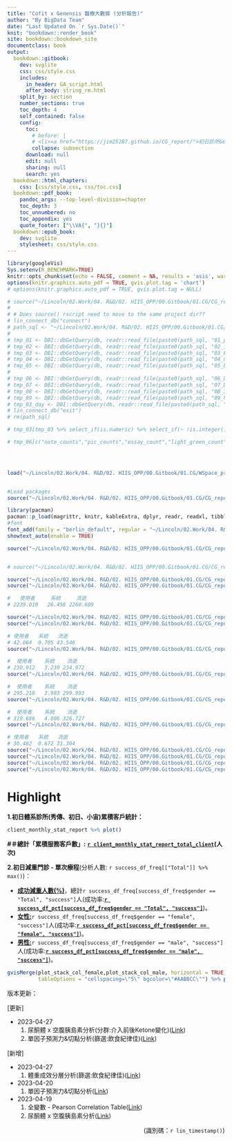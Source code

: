 ```yaml
---
title: "Cofit x Genensis 醫療大數據 (分析報告)"
author: "By BigData Team"
date: "Last Updated On `r Sys.Date()`"
knit: "bookdown::render_book"
site: bookdown::bookdown_site
documentclass: book
output:
  bookdown::gitbook:
    dev: svglite
    css: css/style.css
    includes:
      in_header: GA_script.html
      after_body: string_rm.html
    split_by: section
    number_sections: true
    toc_depth: 4
    self_contained: false
    config:
      toc:
        # before: |
        # <li><a href="https://jim25287.github.io/CG_report/">初日診所Genesis x 醫療大數據</a></li>
        collapse: subsection
      download: null
      edit: null
      sharing: null
      search: yes
  bookdown::html_chapters:
    css: [css/style.css, css/toc.css]
  bookdown::pdf_book:
    pandoc_args: --top-level-division=chapter
    toc_depth: 3
    toc_unnumbered: no
    toc_appendix: yes
    quote_footer: ["\\VA{", "}{}"]
  bookdown::epub_book:
    dev: svglite
    stylesheet: css/style.css
---
```


```r
library(googleVis)
Sys.setenv(R_BENCHMARK=TRUE)
knitr::opts_chunk$set(echo = FALSE, comment = NA, results = 'asis', warning = FALSE, error = FALSE, message = FALSE, fig.align = 'center')
options(knitr.graphics.auto_pdf = TRUE, gvis.plot.tag = 'chart')
# options(knitr.graphics.auto_pdf = TRUE, gvis.plot.tag = NULL)
```

```r
# source("~/Lincoln/02.Work/04. R&D/02. HIIS_OPP/00.Gitbook/01.CG/CG_report/rscript/lin_function.R")
# 
# # Does source() rscript need to move to the same project dir??
# lin_connect_db("connect")
# path_sql <- "~/Lincoln/02.Work/04. R&D/02. HIIS_OPP/00.Gitbook/01.CG/CG_report/sql/"
# 
# tmp_01 <- DBI::dbGetQuery(db, readr::read_file(paste0(path_sql, "01_profile.sql")))
# tmp_02 <- DBI::dbGetQuery(db, readr::read_file(paste0(path_sql, "02_inbody.sql")))
# tmp_03 <- DBI::dbGetQuery(db, readr::read_file(paste0(path_sql, "03_FLC_self_report.sql")))
# tmp_04 <- DBI::dbGetQuery(db, readr::read_file(paste0(path_sql, "04_non_FLC_self_report.sql")))
# tmp_05 <- DBI::dbGetQuery(db, readr::read_file(paste0(path_sql, "05_biochem.sql")))
# 
# tmp_06 <- DBI::dbGetQuery(db, readr::read_file(paste0(path_sql, "06_Diet_day.sql")))
# tmp_07 <- DBI::dbGetQuery(db, readr::read_file(paste0(path_sql, "07_Diet_meal.sql")))
# tmp_08 <- DBI::dbGetQuery(db, readr::read_file(paste0(path_sql, "08_3D_scanner.sql")))
# tmp_09 <- DBI::dbGetQuery(db, readr::read_file(paste0(path_sql, "09_hormone.sql")))
# tmp_03_day <- DBI::dbGetQuery(db, readr::read_file(paste0(path_sql, "10_daily_flc.sql")))
# lin_connect_db("exit")
# rm(path_sql)

# tmp_03[tmp_03 %>% select_if(is.numeric) %>% select_if(~ !is.integer(.)) %>% names()]  %<>% lapply(as.numeric)

# tmp_06[c("note_counts","pic_counts","essay_count","light_green_count","light_yellow_count","light_red_count","carbohydrate","protein","fat","calorie","grains_target","fruits_target","vegetables_target","meat_beans_low_fat_target","meat_beans_medium_fat_target","meat_beans_high_fat_target","milk_whole_fat_target","milk_low_fat_target","milk_skim_target","oil_target")] %<>% lapply(as.numeric)


  
```

```r

load("~/Lincoln/02.Work/04. R&D/02. HIIS_OPP/00.Gitbook/01.CG/WSpace_preproc.RData")


#Load packages
source("~/Lincoln/02.Work/04. R&D/02. HIIS_OPP/00.Gitbook/01.CG/CG_report/rscript/lin_function.R")

library(pacman)
pacman::p_load(magrittr, knitr, kableExtra, dplyr, readr, readxl, tibble, showtext, extraInserts, ggvenn, ggplot2,knitr, kableExtra, openxlsx, lubridate, cowplot, ggpubr, webshot, stringr, googleVis)
#font
font_add(family = "berlin_default", regular = "~/Lincoln/02.Work/04. R&D/02. HIIS_OPP/00.Gitbook/01.CG/CG_report/data/font/STHeiti Light.ttc")
showtext_auto(enable = TRUE)

source("~/Lincoln/02.Work/04. R&D/02. HIIS_OPP/00.Gitbook/01.CG/CG_report/rscript/00-main_page_stat.R")



```

```r
# source("~/Lincoln/02.Work/04. R&D/02. HIIS_OPP/00.Gitbook/01.CG/CG_report/rscript/00-data_preprocessing.R")

source("~/Lincoln/02.Work/04. R&D/02. HIIS_OPP/00.Gitbook/01.CG/CG_report/rscript/00_vars_vector.R")
source("~/Lincoln/02.Work/04. R&D/02. HIIS_OPP/00.Gitbook/01.CG/CG_report/rscript/01.1-venns.R")

```

```r
#   使用者     系統     流逝 
# 2239.010   26.456 2268.609 

source("~/Lincoln/02.Work/04. R&D/02. HIIS_OPP/00.Gitbook/01.CG/CG_report/rscript/01.2-global_treatment.R")
source("~/Lincoln/02.Work/04. R&D/02. HIIS_OPP/00.Gitbook/01.CG/CG_report/rscript/01.2.1-global_exclude_record_factor.R")

```

```r
# 使用者   系統   流逝 
# 42.664  0.705 43.546 
source("~/Lincoln/02.Work/04. R&D/02. HIIS_OPP/00.Gitbook/01.CG/CG_report/rscript/01.3-testosterone_effectiveness.R")

```

```r
#  使用者    系統    流逝 
# 230.912   3.230 234.972
source("~/Lincoln/02.Work/04. R&D/02. HIIS_OPP/00.Gitbook/01.CG/CG_report/rscript/02.girc.R")

```

```r
#  使用者    系統    流逝 
# 295.218   3.983 299.993 
source("~/Lincoln/02.Work/04. R&D/02. HIIS_OPP/00.Gitbook/01.CG/CG_report/rscript/03.sua_0.R")

#  使用者    系統    流逝 
# 319.686   4.806 326.727 
source("~/Lincoln/02.Work/04. R&D/02. HIIS_OPP/00.Gitbook/01.CG/CG_report/rscript/03.sua.R")

```

```r
# 使用者   系統   流逝 
# 30.482  0.672 31.304 
source("~/Lincoln/02.Work/04. R&D/02. HIIS_OPP/00.Gitbook/01.CG/CG_report/rscript/04.cofit_flc.R")
source("~/Lincoln/02.Work/04. R&D/02. HIIS_OPP/00.Gitbook/01.CG/CG_report/rscript/05.urine_ketone.R")
source("~/Lincoln/02.Work/04. R&D/02. HIIS_OPP/00.Gitbook/01.CG/CG_report/rscript/06.prediction.R")
source("~/Lincoln/02.Work/04. R&D/02. HIIS_OPP/00.Gitbook/01.CG/CG_report/rscript/91.publication.R")


```

# Highlight {#index .unnumbered}

**1.初日體系診所(秀傳、初日、小宙)累積客戶統計：**

```r
client_monthly_stat_report %>% plot()
```

**#＃總計「累積服務客戶數」:** [**`r client_monthly_stat_report_total_client`**]{.underline}**(人次)**

**2.初日減重門診 - 單次療程**(分析人數: `r success_df_freq[["Total"]] %>% max()`)：

-   [**成功減重人數(%)**]{.underline}，總計`r success_df_freq[success_df_freq$gender == "Total", "success"]`人(成功率:[**`r success_df_pct[success_df_freq$gender == "Total", "success"]`**]{.underline})。
-   [**女性:**]{.underline}`r success_df_freq[success_df_freq$gender == "female", "success"]`人(成功率:[**`r success_df_pct[success_df_freq$gender == "female", "success"]`**]{.underline})。
-   [**男性:**]{.underline}`r success_df_freq[success_df_freq$gender == "male", "success"]`人(成功率:[**`r success_df_pct[success_df_freq$gender == "male", "success"]`**]{.underline})。

```r
gvisMerge(plot_stack_col_female,plot_stack_col_male, horizontal = TRUE,
          tableOptions = "cellspacing=\"5\" bgcolor=\"#AABBCC\"") %>% plot()

```

<!-- Introduction context...(editing) -->

<!-- #### Disclaimer {.unnumbered} -->

<!-- The information in this report is provided ...(editing). -->

版本更新：

[更新]

-   2023-04-27
    1.  尿酮體 x 空腹胰島素分析(分群:介入前後Ketone變化)([Link](#ketone_response))
    2.  單因子預測力&切點分析(篩選:飲食紀律佳)([Link](#predict_cutoff_roc_filtered))

[新增]

-   2023-04-27
    1.  體重成效分層分析(篩選:飲食紀律佳)([Link](#strat_1_ob_filtered))
-   2023-04-20
    1.  單因子預測力&切點分析([Link](#predict_cutoff_roc))
-   2023-04-19
    1.  全變數 - Pearson Correlation Table([Link](#cor_ob_var_all))
    2.  尿酮體 x 空腹胰島素分析([Link](#ketone_response))

[(識別碼：`r lin_timestamp()`)]{style="float:right"}
